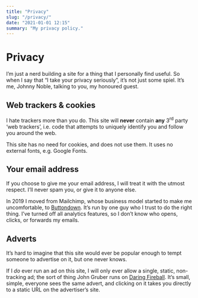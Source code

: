 ```yaml
---
title: "Privacy"
slug: "/privacy/"
date: "2021-01-01 12:15"
summary: "My privacy policy."
---
```


<!-- Remember the # No-scummy promise: just nothing scummy that you'd think was awful -->

# Privacy

I’m just a nerd building a site for a thing that I personally find useful. So when I say that “I take your privacy seriously”, it’s not just some spiel. It’s me, Johnny Noble, talking to you, my honoured guest.

## Web trackers & cookies

I hate trackers more than you do. This site will **never** contain **any** 3<sup>rd</sup> party ‘web trackers’, i.e. code that attempts to uniquely identify you and follow you around the web.

This site has no need for cookies, and does not use them. It uses no external fonts, e.g. Google Fonts.

## Your email address

If you choose to <Link to="/contact/">give me your email address</Link>, I will treat it with the utmost respect. I’ll never spam you, or give it to anyone else.

In 2019 I moved from Mailchimp, whose business model started to make me uncomfortable, to [Buttondown](https://buttondown.email). It’s run by one guy who I trust to do the right thing. I’ve turned off all analytics features, so I don’t know who opens, clicks, or forwards my emails.

## Adverts

It’s hard to imagine that this site would ever be popular enough to tempt someone to advertise on it, but one never knows.

If I _do_ ever run an ad on this site, I will only ever allow a single, static, non-tracking ad; the sort of thing John Gruber runs on [Daring Fireball](https://daringfireball.net). It’s small, simple, everyone sees the same advert, and clicking on it takes you directly to a static URL on the advertiser’s site.
